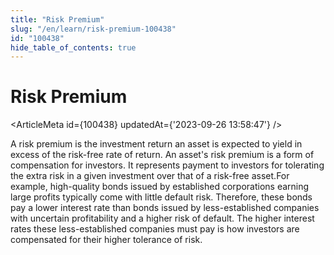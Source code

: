 ```yaml
---
title: "Risk Premium"
slug: "/en/learn/risk-premium-100438"
id: "100438"
hide_table_of_contents: true
---
```



# Risk Premium

<ArticleMeta id={100438} updatedAt={'2023-09-26 13:58:47'} />
<div className='border-solid border-b border-t-0 my-4 border-[var(--ifm-color-gray-300)]' />

A risk premium is the investment return an asset is expected to yield in excess of the risk-free rate of return. An asset's risk premium is a form of compensation for investors. It represents payment to investors for tolerating the extra risk in a given investment over that of a risk-free asset.For example, high-quality bonds issued by established corporations earning large profits typically come with little default risk. Therefore, these bonds pay a lower interest rate than bonds issued by less-established companies with uncertain profitability and a higher risk of default. The higher interest rates these less-established companies must pay is how investors are compensated for their higher tolerance of risk.
